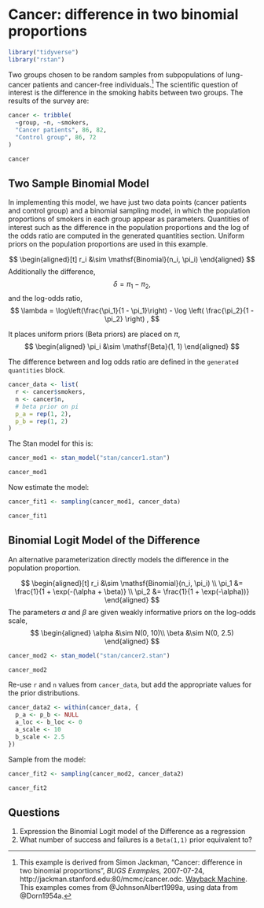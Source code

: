 # Cancer: difference in two binomial proportions {#cancer}

```r
library("tidyverse")
library("rstan")
```


Two groups chosen to be random samples from subpopulations of lung-cancer patients and cancer-free individuals.[^cancer]
The scientific question of interest is the difference in the smoking habits between two groups.
The results of the survey are:
```r
cancer <- tribble(
  ~group, ~n, ~smokers,
  "Cancer patients", 86, 82,
  "Control group", 86, 72
)
```
```r
cancer
```

[^cancer]: This example is derived from Simon Jackman, "Cancer: difference in two binomial proportions", *BUGS Examples,* 2007-07-24, http://jackman.stanford.edu:80/mcmc/cancer.odc.  [Wayback Machine](https://web-beta.archive.org/web/20070601000000*/http://jackman.stanford.edu:80/mcmc/cancer.odc). This examples comes from @JohnsonAlbert1999a, using data from @Dorn1954a.


## Two Sample Binomial Model

In implementing this model, we have just two data points (cancer patients and control group) and a binomial sampling model, in which the population proportions of smokers in each group appear as parameters.  Quantities of interest such as the difference in the population proportions and the log of the odds ratio are computed in the generated quantities section. Uniform priors on the population proportions are used in this example.

$$
\begin{aligned}[t]
r_i &\sim \mathsf{Binomial}(n_i, \pi_i)
\end{aligned}
$$
Additionally the difference,
$$
\delta = \pi_1 - \pi_2 ,
$$
and the log-odds ratio,
$$
\lambda = \log\left(\frac{\pi_1}{1 - \pi_1}\right) - \log \left( \frac{\pi_2}{1 - \pi_2} \right) ,
$$

It places uniform priors (Beta priors) are placed on $\pi$,
$$
\begin{aligned}
\pi_i &\sim \mathsf{Beta}(1, 1)
\end{aligned}
$$

The difference between and log odds ratio are defined in the `generated quantities` block.

```r
cancer_data <- list(
  r <- cancer$smokers,
  n <- cancer$n,
  # beta prior on pi
  p_a = rep(1, 2),
  p_b = rep(1, 2)
)
```

The Stan model for this is:
```r
cancer_mod1 <- stan_model("stan/cancer1.stan")
```
```r
cancer_mod1
```

Now estimate the model:
```r
cancer_fit1 <- sampling(cancer_mod1, cancer_data)
```
```r
cancer_fit1
```

## Binomial Logit Model of the Difference

An alternative parameterization directly models the difference in the population proportion.

$$
\begin{aligned}[t]
r_i &\sim \mathsf{Binomial}(n_i, \pi_i) \\
\pi_1 &= \frac{1}{1 + \exp(-(\alpha + \beta)} \\
\pi_2 &= \frac{1}{1 + \exp(-\alpha))}
\end{aligned}
$$
The parameters $\alpha$ and $\beta$ are given weakly informative priors on the log-odds scale,
$$
\begin{aligned}
\alpha &\sim N(0, 10)\\
\beta &\sim N(0, 2.5)
\end{aligned}
$$

```r
cancer_mod2 <- stan_model("stan/cancer2.stan")
```
```r
cancer_mod2
```

Re-use `r` and `n` values from `cancer_data`, but add the appropriate values for the prior distributions.
```r
cancer_data2 <- within(cancer_data, {
  p_a <- p_b <- NULL
  a_loc <- b_loc <- 0
  a_scale <- 10
  b_scale <- 2.5
})
```

Sample from the model:
```r
cancer_fit2 <- sampling(cancer_mod2, cancer_data2)
```
```r
cancer_fit2
```


## Questions

1. Expression the Binomial Logit model of the Difference as a regression
2. What number of success and failures is a `Beta(1,1)` prior equivalent to?
